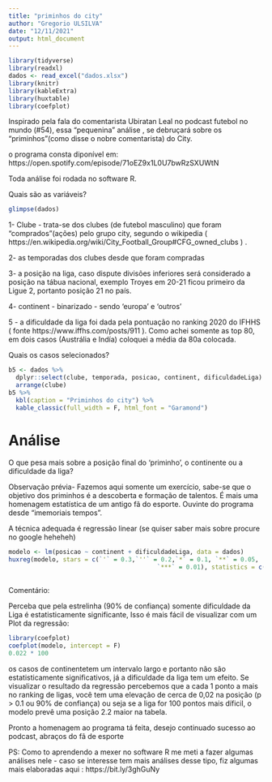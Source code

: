 ---
title: "priminhos do city"
author: "Gregorio ULSILVA"
date: "12/11/2021"
output: html_document
---

```{r setup, include=FALSE}
library(tidyverse)
library(readxl)
dados <- read_excel("dados.xlsx")
library(knitr)
library(kableExtra)
library(huxtable)
library(coefplot)
```

Inspirado pela fala do comentarista Ubiratan Leal no podcast futebol no mundo (#54), essa "pequenina" análise , se debruçará sobre os "priminhos"(como disse o nobre comentarista) do City.

o programa consta diponível em: https://open.spotify.com/episode/71oEZ9x1L0U7bwRzSXUWtN

Toda análise foi rodada no software R.

Quais são as variáveis?

```{r}
glimpse(dados)
```

1- Clube - trata-se dos clubes (de futebol masculino) que foram "comprados"(ações) pelo grupo city, segundo o wikipedia ( https://en.wikipedia.org/wiki/City_Football_Group#CFG_owned_clubs ) . 

2- as temporadas dos clubes desde que foram compradas

3- a posição na liga, caso dispute divisões inferiores será considerado a posição na tábua nacional, exemplo Troyes em 20-21 ficou primeiro da Ligue 2, portanto posição 21 no país.

4- continent - binarizado - sendo 'europa' e 'outros'

5 - a dificuldade da liga foi dada pela pontuação no ranking 2020 do IFHHS ( fonte https://www.iffhs.com/posts/911 ).  Como achei somente as top 80, em dois casos (Austrália e Indía) coloquei a média da 80a colocada.

Quais os casos selecionados?

```{r}
b5 <- dados %>% 
  dplyr::select(clube, temporada, posicao, continent, dificuldadeLiga) %>% 
  arrange(clube)
b5 %>%
  kbl(caption = "Priminhos do city") %>%
  kable_classic(full_width = F, html_font = "Garamond")
```

# Análise

O que pesa mais sobre a posição final do 'priminho', o continente ou a dificuldade da liga?

Observação prévia- Fazemos aqui somente um exercício, sabe-se que o objetivo dos priminhos é a descoberta e formação de talentos. É mais uma homenagem estatística de um antigo fã do esporte. Ouvinte do programa desde "imemoriais tempos".

A técnica adequada é regressão linear (se quiser saber mais sobre procure no google heheheh)

```{r}
modelo <- lm(posicao ~ continent + dificuldadeLiga, data = dados)
huxreg(modelo, stars = c(`'` = 0.3,`''` = 0.2,`*` = 0.1, `**` = 0.05,
                                         `***` = 0.01), statistics = c("N. obs." = "nobs", "R2" = "r.squared",
                                                                       "AIC" = "AIC"))
```

Comentário:

Perceba que pela estrelinha (90% de confiança) somente dificuldade da Liga é estatisticamente significante,  Isso é mais fácil de visualizar com um Plot da regressão:

```{r}
library(coefplot)
coefplot(modelo, intercept = F)
0.022 * 100
```


os casos de continentetem um intervalo largo e portanto não são estatisticamente significativos, já a dificuldade da liga tem um efeito. Se visualizar o resultado da regressão percebemos que a cada 1 ponto a mais no ranking de ligas, você tem uma elevação de cerca de 0,02 na posição (p > 0.1 ou 90% de confiança) ou seja se a liga for 100 pontos mais díficil, o modelo prevê uma posição 2.2 maior na tabela.

Pronto a homenagem ao programa tá feita, desejo continuado sucesso ao podcast, abraços do fã de esporte

PS: Como to aprendendo a mexer no software R me meti a fazer algumas análises nele - caso se interesse tem mais análises desse tipo, fiz algumas mais elaboradas aqui : https://bit.ly/3ghGuNy




